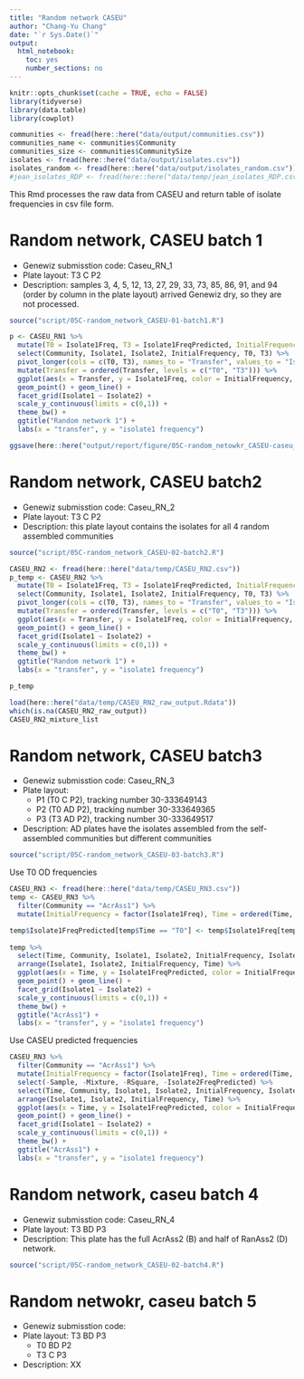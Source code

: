 ```yaml
---
title: "Random network CASEU"
author: "Chang-Yu Chang"
date: "`r Sys.Date()`"
output:
  html_notebook:
    toc: yes
    number_sections: no
---
```


```r
knitr::opts_chunk$set(cache = TRUE, echo = FALSE)
library(tidyverse)
library(data.table)
library(cowplot)

communities <- fread(here::here("data/output/communities.csv"))
communities_name <- communities$Community
communities_size <- communities$CommunitySize
isolates <- fread(here::here("data/output/isolates.csv"))
isolates_random <- fread(here::here("data/output/isolates_random.csv"))
#jean_isolates_RDP <- fread(here::here("data/temp/jean_isolates_RDP.csv"))
```

This Rmd processes the raw data from CASEU and return table of isolate frequencies in csv file form.


# Random network, CASEU batch 1

- Genewiz submisstion code: Caseu_RN_1
- Plate layout: T3 C P2
- Description: samples 3, 4, 5, 12, 13, 27, 29, 33, 73, 85, 86, 91, and 94 (order by column in the plate layout) arrived Genewiz dry, so they are not processed.

```r
source("script/05C-random_network_CASEU-01-batch1.R")
```


```r
p <- CASEU_RN1 %>%
  mutate(T0 = Isolate1Freq, T3 = Isolate1FreqPredicted, InitialFrequency = factor(T0)) %>% 
  select(Community, Isolate1, Isolate2, InitialFrequency, T0, T3) %>%
  pivot_longer(cols = c(T0, T3), names_to = "Transfer", values_to = "Isolate1Freq") %>%
  mutate(Transfer = ordered(Transfer, levels = c("T0", "T3"))) %>%
  ggplot(aes(x = Transfer, y = Isolate1Freq, color = InitialFrequency, group = InitialFrequency)) +
  geom_point() + geom_line() +
  facet_grid(Isolate1 ~ Isolate2) + 
  scale_y_continuous(limits = c(0,1)) +
  theme_bw() +
  ggtitle("Random network 1") +
  labs(x = "transfer", y = "isolate1 frequency")

```

```r
ggsave(here::here("output/report/figure/05C-random_netowkr_CASEU-caseu_RN1.pdf"), p, width = 12, height = 10)
```


# Random network, CASEU batch2

- Genewiz submisstion code: Caseu_RN_2
- Plate layout: T3 C P2
- Description: this plate layout contains the isolates for all 4 random assembled communities 

```r
source("script/05C-random_network_CASEU-02-batch2.R")
```

```r
CASEU_RN2 <- fread(here::here("data/temp/CASEU_RN2.csv"))
p_temp <- CASEU_RN2 %>%
  mutate(T0 = Isolate1Freq, T3 = Isolate1FreqPredicted, InitialFrequency = factor(T0)) %>% 
  select(Community, Isolate1, Isolate2, InitialFrequency, T0, T3) %>%
  pivot_longer(cols = c(T0, T3), names_to = "Transfer", values_to = "Isolate1Freq") %>%
  mutate(Transfer = ordered(Transfer, levels = c("T0", "T3"))) %>%
  ggplot(aes(x = Transfer, y = Isolate1Freq, color = InitialFrequency, group = InitialFrequency)) +
  geom_point() + geom_line() +
  facet_grid(Isolate1 ~ Isolate2) + 
  scale_y_continuous(limits = c(0,1)) +
  theme_bw() +
  ggtitle("Random network 1") +
  labs(x = "transfer", y = "isolate1 frequency")

p_temp
```
```r
load(here::here("data/temp/CASEU_RN2_raw_output.Rdata"))
which(is.na(CASEU_RN2_raw_output))
CASEU_RN2_mixture_list
```


# Random network, CASEU batch3

- Genewiz submisstion code: Caseu_RN_3
- Plate layout: 
    - P1 (T0 C P2), tracking number 30-333649143
    - P2 (T0 AD P2), tracking number 30-333649365
    - P3 (T3 AD P2), tracking number 30-333649517
- Description: AD plates have the isolates assembled from the self-assembled communities but different communities

```r
source("script/05C-random_network_CASEU-03-batch3.R")
```

Use T0 OD frequencies

```r
CASEU_RN3 <- fread(here::here("data/temp/CASEU_RN3.csv"))
temp <- CASEU_RN3 %>% 
  filter(Community == "AcrAss1") %>%
  mutate(InitialFrequency = factor(Isolate1Freq), Time = ordered(Time, c("T0", "T3")))

temp$Isolate1FreqPredicted[temp$Time == "T0"] <- temp$Isolate1Freq[temp$Time == "T0"]
  
temp %>%
  select(Time, Community, Isolate1, Isolate2, InitialFrequency, Isolate1FreqPredicted) %>%
  arrange(Isolate1, Isolate2, InitialFrequency, Time) %>%
  ggplot(aes(x = Time, y = Isolate1FreqPredicted, color = InitialFrequency, group = InitialFrequency)) +
  geom_point() + geom_line() +
  facet_grid(Isolate1 ~ Isolate2) + 
  scale_y_continuous(limits = c(0,1)) +
  theme_bw() +
  ggtitle("AcrAss1") +
  labs(x = "transfer", y = "isolate1 frequency")
```


Use CASEU predicted frequencies

```r
CASEU_RN3 %>% 
  filter(Community == "AcrAss1") %>%
  mutate(InitialFrequency = factor(Isolate1Freq), Time = ordered(Time, c("T0", "T3"))) %>%
  select(-Sample, -Mixture, -RSquare, -Isolate2FreqPredicted) %>%
  select(Time, Community, Isolate1, Isolate2, InitialFrequency, Isolate1FreqPredicted) %>%
  arrange(Isolate1, Isolate2, InitialFrequency, Time) %>%
  ggplot(aes(x = Time, y = Isolate1FreqPredicted, color = InitialFrequency, group = InitialFrequency)) +
  geom_point() + geom_line() +
  facet_grid(Isolate1 ~ Isolate2) + 
  scale_y_continuous(limits = c(0,1)) +
  theme_bw() +
  ggtitle("AcrAss1") +
  labs(x = "transfer", y = "isolate1 frequency")
```


# Random network, caseu batch 4

- Genewiz submisstion code: Caseu_RN_4
- Plate layout: T3 BD P3
- Description: This plate has the full AcrAss2 (B) and half of RanAss2 (D) network.


```r
source("script/05C-random_network_CASEU-02-batch4.R")
```


# Random netwokr, caseu batch 5

- Genewiz submisstion code: 
- Plate layout: T3 BD P3
    - T0 BD P2
    - T3 C P3
- Description: XX

```r
```














